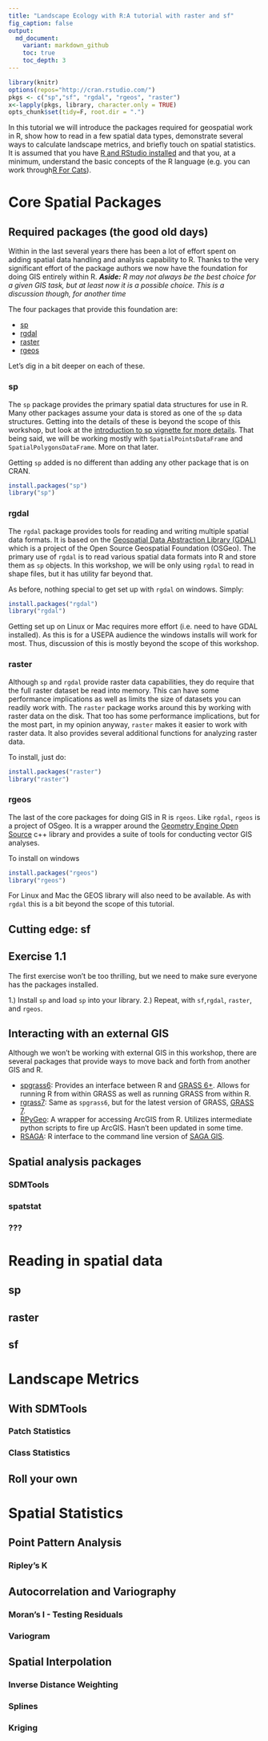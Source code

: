 ```yaml
---
title: "Landscape Ecology with R:A tutorial with raster and sf"
fig_caption: false
output:
  md_document:
    variant: markdown_github
    toc: true
    toc_depth: 3
---
```


```r
library(knitr)
options(repos="http://cran.rstudio.com/")
pkgs <- c("sp","sf", "rgdal", "rgeos", "raster")
x<-lapply(pkgs, library, character.only = TRUE)
opts_chunk$set(tidy=F, root.dir = ".")
```

In this tutorial we will introduce the packages required for geospatial work in R, show how to read in a few spatial data types, demonstrate several ways to calculate landscape metrics, and briefly touch on spatial statistics.  It is assumed that you have [R and RStudio installed](https://github.com/rhodyrstats/intro_r_workshop#software) and that you, at a minimum, understand the basic concepts of the R language (e.g. you can work through[R For Cats](https://rforcats.net)).

# Core Spatial Packages

## Required packages (the good old days)
Within in the last several years there has been a lot of effort spent on adding spatial data handling and analysis capability to R.  Thanks to the very significant effort of the package authors we now have the foundation for doing GIS entirely within R. ***Aside:*** *R may not always be the best choice for a given GIS task, but at least now it is a possible choice.  This is a discussion though, for another time*

The four packages that provide this foundation are:

- [sp](https://cran.r-project.org/web/packages/sp/index.html)
- [rgdal](https://cran.r-project.org/web/packages/rgdal/index.html)
- [raster](https://cran.r-project.org/web/packages/raster/index.html)
- [rgeos](https://cran.r-project.org/web/packages/rgeos/index.html)

Let's dig in a bit deeper on each of these.

### sp
The `sp` package provides the primary spatial data structures for use in R.  Many other packages assume your data is stored as one of the `sp` data structures.  Getting into the details of these is beyond the scope of this workshop, but look at the [introduction to sp vignette for more details](https://cran.r-project.org/web/packages/sp/vignettes/intro_sp.pdf).  That being said, we will be working mostly with `SpatialPointsDataFrame` and `SpatialPolygonsDataFrame`.  More on that later.

Getting `sp` added is no different than adding any other package that is on CRAN.


```r
install.packages("sp")
library("sp")
```

### rgdal
The `rgdal` package provides tools for reading and writing multiple spatial data formats.  It is based on the [Geospatial Data Abstraction Library (GDAL)](http://www.gdal.org/) which is a project of the Open Source Geospatial Foundation (OSGeo).  The primary use of `rgdal` is to read various spatial data formats into R and store them as `sp` objects.  In this workshop, we will be only using `rgdal` to read in shape files, but it has utility far beyond that.  

As before, nothing special to get set up with `rgdal` on windows.  Simply:


```r
install.packages("rgdal")
library("rgdal")
```

Getting set up on Linux or Mac requires more effort (i.e. need to have GDAL installed).  As this is for a USEPA audience the windows installs will work for most.  Thus, discussion of this is mostly beyond the scope of this workshop.  

### raster
Although `sp` and `rgdal` provide raster data capabilities, they do require that the full raster dataset be read into memory.  This can have some performance implications as well as limits the size of datasets you can readily work with.  The `raster` package works around this by working with raster data on the disk.  That too has some performance implications, but for the most part, in my opinion anyway, `raster` makes it easier to work with raster data.  It also provides several additional functions for analyzing raster data.  

To install, just do: 


```r
install.packages("raster")
library("raster")
```

### rgeos
The last of the core packages for doing GIS in R is `rgeos`.  Like `rgdal`, `rgeos` is a project of OSgeo.  It is a wrapper around the [Geometry Engine Open Source](https://trac.osgeo.org/geos/) c++ library and provides a suite of tools for conducting vector GIS analyses.  

To install on windows


```r
install.packages("rgeos")
library("rgeos")
```
For Linux and Mac the GEOS library will also need to be available.  As with `rgdal` this is a bit beyond the scope of this tutorial.

## Cutting edge: sf



## Exercise 1.1
The first exercise won't be too thrilling, but we need to make sure everyone has the packages installed. 

1.) Install `sp` and load `sp` into your library.
2.) Repeat, with `sf`,`rgdal`, `raster`, and `rgeos`.

## Interacting with an external GIS
Although we won't be working with external GIS in this workshop, there are several packages that provide ways to move back and forth from another GIS and R.  

- [spgrass6](https://cran.r-project.org/web/packages/spgrass6/index.html): Provides an interface between R and [GRASS 6+](https://grass.osgeo.org/download/software/#g64x).  Allows for running R from within GRASS as well as running GRASS from within R.  
- [rgrass7](https://cran.r-project.org/web/packages/rgrass7/index.html): Same as `spgrass6`, but for the latest version of GRASS, [GRASS 7](https://grass.osgeo.org/download/software/#g70x).
- [RPyGeo](https://cran.r-project.org/web/packages/RPyGeo/index.html): A wrapper for accessing ArcGIS from R.  Utilizes intermediate python scripts to fire up ArcGIS.  Hasn't been updated in some time.
- [RSAGA](https://cran.r-project.org/web/packages/RSAGA/index.html): R interface to the command line version of [SAGA GIS](http://www.saga-gis.org/en/index.html).

## Spatial analysis packages

### SDMTools

### spatstat

### ???

# Reading in spatial data

## sp

## raster

## sf

# Landscape Metrics

## With SDMTools

### Patch Statistics

### Class Statistics

## Roll your own

# Spatial Statistics

## Point Pattern Analysis

### Ripley's K

## Autocorrelation and Variography

### Moran's I - Testing Residuals

### Variogram

## Spatial Interpolation

### Inverse Distance Weighting

### Splines

### Kriging






